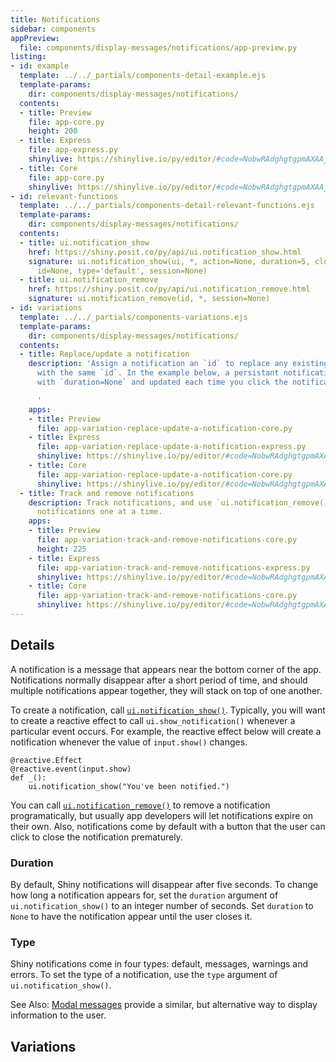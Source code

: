 ```yaml
---
title: Notifications
sidebar: components
appPreview:
  file: components/display-messages/notifications/app-preview.py
listing:
- id: example
  template: ../../_partials/components-detail-example.ejs
  template-params:
    dir: components/display-messages/notifications/
  contents:
  - title: Preview
    file: app-core.py
    height: 200
  - title: Express
    file: app-express.py
    shinylive: https://shinylive.io/py/editor/#code=NobwRAdghgtgpmAXAAjFADugdOgnmAGlQGMB7CAFzkqVQDMAnUmZAZwAsBLCXZTmdKQYVkDOFGIVOANzgAdCI2ZsuPLHAAe6Ma1Z8BQkd3QBXCkROcFCirnRw9AXmTA5YACZw6UEwBsKbkRu8LpQAObyhMhuAO5QDBDcYYHRYHAMTAxuALrWEJZYxmYA+gxQ7pykxQBGZhTkrAAUbrb2KW4AcqRSdJzEUFLkyAAqdpFErQ5E3L7ccI7DDCZwAJQKBUUUxRKDEDV15M1gHKQx7WAAyuynyF09fQOVEG5rz28AAmI7MnDqdHRwSQKT7iSQ-dSySiNTZYE4xV6eOgqU7FCDdTi9fq7RorRAKZAE5CTYoUDQiZxuNH3LFPNx8JEwyY45COCkeLw+fx0uC+VhwPgQUwULBM16E5AFKkYh67Ypw5oQcXiuhuYZcPQgYmkigAX2QMU4vl8yAqrAw9niyCgdCoDGQACY2IDyO5WFhAvilQTJo5GWMcQRPV73CYyrtHPbA4rCa8omBJrR45oKGAddkgA
  - title: Core
    file: app-core.py
    shinylive: https://shinylive.io/py/editor/#code=NobwRAdghgtgpmAXAAjFADugdOgnmAGlQGMB7CAFzkqVQDMAnUmZAZwAsBLCXZTmdKQYVkAQUxEGcKMQqcAbnCIBXTgB0IGirnRxWyALzJgasABM4dKMoA2FU0VPxWrKAHM4D5KYDuUBhDcbl6mcAxMDKYAuhoaGOgA+qqGyKo47nAJdDaqZgAUGshFqZxY3OjKFAkMUGacpAkARpUU5KwFYNq6IWAAcqRydJzEUHLkyAAqOp6EyF16RNw23HAGEwzKcACUBIXFaeWVCTJjEE0t5B0cpD49AMrsN8j9g8Oj9ZpgOxpbsZoQFjobDCigYeUOFCIpEqFUhwJcHy2iD2RQAAlITgo4FhLHQ4LIUch0dJZFicYpKOCILCsNcfL8IMVkIDkAk8kjCUz5gkKAAPERGUwQAacIYjU6mPhAiFYebswyC8yWax2SVwGysOB8amVWXTdl-JlMtLC17ij4JOkFRlG210UwTLj6EDcvkUAC+yB8nBsNmZnFcmGkDGQUDoVBDACZgWQAawsA5Oba5tMDDK5d8bcnimZlDVTgZI7ss0aGX94ilxOg8vEkpwiJqGKCGbNOtNaJ04PywO6okA
- id: relevant-functions
  template: ../../_partials/components-detail-relevant-functions.ejs
  template-params:
    dir: components/display-messages/notifications/
  contents:
  - title: ui.notification_show
    href: https://shiny.posit.co/py/api/ui.notification_show.html
    signature: ui.notification_show(ui, *, action=None, duration=5, close_button=True,
      id=None, type='default', session=None)
  - title: ui.notification_remove
    href: https://shiny.posit.co/py/api/ui.notification_remove.html
    signature: ui.notification_remove(id, *, session=None)
- id: variations
  template: ../../_partials/components-variations.ejs
  template-params:
    dir: components/display-messages/notifications/
  contents:
  - title: Replace/update a notification
    description: 'Assign a notification an `id` to replace any existing notification
      with the same `id`. In the example below, a persistant notification is created
      with `duration=None` and updated each time you click the notification button.

      '
    apps:
    - title: Preview
      file: app-variation-replace-update-a-notification-core.py
    - title: Express
      file: app-variation-replace-update-a-notification-express.py
      shinylive: https://shinylive.io/py/editor/#code=NobwRAdghgtgpmAXAAjFADugdOgnmAGlQGMB7CAFzkqVQDMAnUmZAZwAsBLCXZTmdKQYVkDOFGIVOANzgAdCI2ZsuPLHAAe6Ma1Z8BQkd3QBXCkROcFCy1mNmA+hKnkHAIzMVyACjlgOpADufkR+AMrsQcgAcqRSdJzEUC4QfgCU1qkQAAJizjJw6nR0cJIKueKSBeqylN72FFgBgRkQACZwdCpBDkIOJuhtyXAOEHGcCUkp3mmICsgLyLZj8YnJnK7NvhCLu8h0fgCapCbIxAA2iQDWcG3IFOxwyBFRHhReOyANTZGBMwC+934cFYWBC8z2CzaJgY63IAF5YhA4AQIZCAMRnZjoKBie6kZCBdjJZDEzDUPQTZC4E5YmDwSjIE4iB5PS7I5BuODnIJovacNrwvzwXRQADm8kIfNahFQFFw6AQKDAVA0FDA-wAukA
    - title: Core
      file: app-variation-replace-update-a-notification-core.py
      shinylive: https://shinylive.io/py/editor/#code=NobwRAdghgtgpmAXAAjFADugdOgnmAGlQGMB7CAFzkqVQDMAnUmZAZwAsBLCXZTmdKQYVkAQUxEGcKMQqcAbnCIBXTgB0IGjOgD6q5AF5kqnFADmcHXQA2qgCYAKDchfHOWbumUUdMueR0AI28KcicwDlIAdzVCZFiAZXZo5AA5Ujk6TmIof00wAEoCDQKNMog7ODo2OAZFBgdPbyJSby8KIlY4VlZOcgLEZ1cAASk-BTgsAFE6OjhZIZdR6VkJrDhFSkaIdqxIqNKIV2RK6v2dIT10O1zLCAzOLJy8hwHF47cse8zs3L6IHT7JxHD6guixACarWQxGs2QA1nA7MgKOw4MgkilghRQkcQE0KHtklFXgBfFH8bpYWLFEGg452ZQMP7kAzpCBKd705AAYhhzHQUCkKNIyCi7FyyAlmGorD41Vw0LIMHglGQrREqPRcI5yECcGs0S59M4dgMsXgPXMcBpxpch3K2kMYkwDm0ek4nVq9UOcTAFFw6AQKH9cAAHhQwKSALpAA
  - title: Track and remove notifications
    description: Track notifications, and use `ui.notification_remove()` to remove
      notifications one at a time.
    apps:
    - title: Preview
      file: app-variation-track-and-remove-notifications-core.py
      height: 225
    - title: Express
      file: app-variation-track-and-remove-notifications-express.py
      shinylive: https://shinylive.io/py/editor/#code=NobwRAdghgtgpmAXAAjFADugdOgnmAGlQGMB7CAFzkqVQDMAnUmZAZwAsBLCXZTmdKQYVkDOFGIVOANzgAdCI2ZsuPLHAAe6Ma1Z8BQkd3QBXCkROcFCy1mNmA+hKnkHAIzMVyACjlgOpADufkR+AMrsQcgAcqRSdJzEUC4QfgCUNpx2EKYUTpKcrh4UXhC+YGIwpLIhyH4ASnBVsjFxnAlJKenWEJwAJqwoADacrBTAYwwAusgAvMjAUwoQKNwi8wAMPQoAAmLOMnBYAKJ0dHCSu-sFsuqylN72FFgBgRkQfXB0yA7eaYgKZBA5AAcyGpDcUCGfAGgOBYIhUOQqQgwOQAGJkGEoC0KOw4MgAJIAEWQdCEoia1SRQ2ScAYcKB-TmyFsEDaHWShQgDle5QAsnBdFAQQS-MgANRsCgMbwQNJEPomBhc8izWIQODvNH9VhYDDoah9R59bXA1ES+YARm2ED24huR1O50uduuUlucHuFEeOTMWEq1S1Ck+31+-0ZoPBkOhusj7Rhg0jaLZHMSqp5gdkJr1gnQf3ehFQFFwhtoYCoGgoYAAvlMgA
    - title: Core
      file: app-variation-track-and-remove-notifications-core.py
      shinylive: https://shinylive.io/py/editor/#code=NobwRAdghgtgpmAXAAjFADugdOgnmAGlQGMB7CAFzkqVQDMAnUmZAZwAsBLCXZTmdKQYVkAQUxEGcKMQqcAbnCIBXTgB0IGjOgD6q5AF5kqnFADmcHXQA2qgCYAKDchfHOWbumUUdMueR0AI28KcicwDlIAdzVCZFiAZXZo5AA5Ujk6TmIof00wAEoCZ1cTT29fWU4A4IpQiHCpGFJFWKJYgCU4ZsU0jM4snLzYoo0CjQmIOzg6NjgGRQYHcooiUm8vVbnWVmqIAsQSl047VhRrTlYKYCuGAF1DZGA7o+QIFG4RIwAGSddkAACUj8CjgWAAonQ6HBZK8gdIqoosHBFJRlhBNlhIlFxhB-tNZjoHAdXv8IORrKQctY+KdSa5yRBKdS3vSXABiZAJKC9CjsODIACSABFkHQhMgmi0oDTrLl5mzaY8TOTMtlcnsdNinHj-nqXHRYuk1UM9sgQBAAL5tZB2ZQMDXkAzpCBKZDESmsSy1eoGABiMq9itx+uOpyw2mojhOIdDeIA1EYAIx-VzwkFIyHQ2G6lzpxFglHUCjozFSxSxlwE5BEkm5vWM5ky2msRUDFuHeuhtxYVUDdV5HTluDLcOCdDE3GTbSPcQT7R6ThEL0Lea4uJgCi4dAIFCbuAADwoYEtdyAA
---
```


:::{#example}
:::

:::{#relevant-functions}
:::

## Details

A notification is a message that appears near the bottom corner of the app. Notifications normally disappear after a short period of time, and should multiple notifications appear together, they will stack on top of one another.

To create a notification, call [`ui.notification_show()`](https://shiny.posit.co/py/api/ui.notification_show.html). Typically, you will want to create a reactive effect to call `ui.show_notification()` whenever a particular event occurs. For example, the reactive effect below will create a notification whenever the value of `input.show()` changes.

```.python
@reactive.Effect
@reactive.event(input.show)
def _():
    ui.notification_show("You've been notified.")
```

You can call [`ui.notification_remove()`](https://shiny.posit.co/py/api/ui.notification_remove.html) to remove a notification programatically, but usually app developers will let notifications expire on their own. Also, notifications come by default with a button that the user can click to close the notification prematurely.

### Duration

By default, Shiny notifications will disappear after five seconds. To change how long a notification appears for, set the `duration` argument of `ui.notification_show()` to an integer number of seconds. Set `duration` to `None` to have the notification appear until the user closes it.

### Type

Shiny notifications come in four types: default, messages, warnings and errors. To set the type of a notification, use the `type` argument of `ui.notification_show()`.

See Also: [Modal messages](../modal/index.qmd) provide a similar, but alternative way to display information to the user.

## Variations

:::{#variations}
:::
